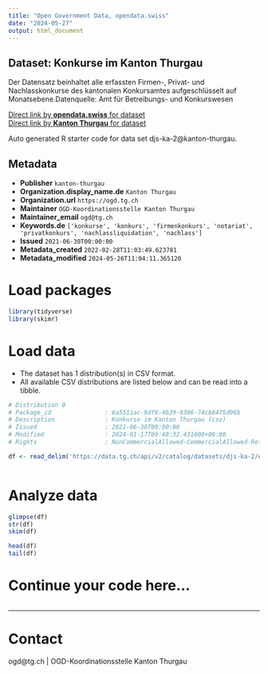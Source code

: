 ```yaml
---
title: "Open Government Data, opendata.swiss"
date: "2024-05-27"
output: html_document
---
```


## Dataset: Konkurse im Kanton Thurgau

Der Datensatz beinhaltet alle erfassten Firmen-, Privat- und Nachlasskonkurse des kantonalen Konkursamtes aufgeschlüsselt auf Monatsebene.Datenquelle: Amt für Betreibungs- und Konkurswesen

[Direct link by **opendata.swiss** for dataset](https://opendata.swiss/de/dataset/konkurse-im-kanton-thurgau)<br>
[Direct link by **Kanton Thurgau** for dataset](https://data.tg.ch/explore/dataset/djs-ka-2/)

Auto generated R starter code for data set djs-ka-2@kanton-thurgau.

## Metadata

- **Publisher** `kanton-thurgau`
- **Organization.display_name.de** `Kanton Thurgau`
- **Organization.url** `https://ogd.tg.ch`
- **Maintainer** `OGD-Koordinationsstelle Kanton Thurgau`
- **Maintainer_email** `ogd@tg.ch`
- **Keywords.de** `['konkurse', 'konkurs', 'firmenkonkurs', 'notariat', 'privatkonkurs', 'nachlassliquidation', 'nachlass']`
- **Issued** `2021-06-30T00:00:00`
- **Metadata_created** `2022-02-28T11:03:49.623781`
- **Metadata_modified** `2024-05-26T11:04:11.365120`


# Load packages

```r

library(tidyverse)
library(skimr)

```

# Load data

-   The dataset has 1 distribution(s) in CSV format.
-   All available CSV distributions are listed below and can be read into a tibble.

```r

# Distribution 0
# Package_id               : 6a5511ac-9df8-4639-9306-74cb8475d96b
# Description              : Konkurse im Kanton Thurgau (csv)
# Issued                   : 2021-06-30T00:00:00
# Modified                 : 2024-01-17T09:48:32.431000+00:00
# Rights                   : NonCommercialAllowed-CommercialAllowed-ReferenceRequired

df <- read_delim('https://data.tg.ch/api/v2/catalog/datasets/djs-ka-2/exports/csv')



```

# Analyze data

```r

glimpse(df)
str(df)
skim(df)

head(df)
tail(df)

```

# Continue your code here...

```r

```

------------------------------------------------------------------------

# Contact

ogd@tg.ch | OGD-Koordinationsstelle Kanton Thurgau
